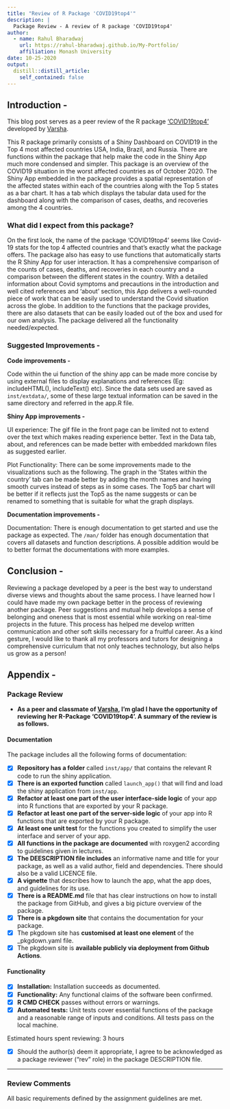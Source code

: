 ---
title: "Review of R Package 'COVID19top4'"
description: |
  Package Review - A review of R package 'COVID19top4'
author:
  - name: Rahul Bharadwaj
    url: https://rahul-bharadwaj.github.io/My-Portfolio/
    affiliation: Monash University
date: 10-25-2020
output:
  distill::distill_article:
    self_contained: false
---

## **Introduction -**

This blog post serves as a peer review of the R package ['COVID19top4'](https://etc5523-2020.github.io/r-package-assessment-Varsha-Ujjinni-VijayKumar/index.html) developed by [Varsha](https://www.linkedin.com/in/varsha-ujjinni-vijay-kumar-1026121a4/).

This R package primarily consists of a Shiny Dashboard on COVID19 in the Top 4 most affected countries USA, India, Brazil, and Russia. There are functions within the package that help make the code in the Shiny App much more condensed and simpler. This package is an overview of the COVID19 situation in the worst affected countries as of October 2020. The Shiny App embedded in the package provides a spatial representation of the affected states within each of the countries along with the Top 5 states as a bar chart. It has a tab which displays the tabular data used for the dashboard along with the comparison of cases, deaths, and recoveries among the 4 countries.

### **What did I expect from this package?**

On the first look, the name of the package 'COVID19top4' seems like Covid-19 stats for the top 4 affected countries and that's exactly what the package offers. The package also has easy to use functions that automatically starts the R Shiny App for user interaction. It has a comprehensive comparison of the counts of cases, deaths, and recoveries in each country and a comparison between the different states in the country. With a detailed information about Covid symptoms and precautions in the introduction and well cited references and 'about' section, this App delivers a well-rounded piece of work that can be easily used to understand the Covid situation across the globe. In addition to the functions that the package provides, there are also datasets that can be easily loaded out of the box and used for our own analysis. The package delivered all the functionality needed/expected.

### **Suggested Improvements -**

**Code improvements -**

Code within the ui function of the shiny app can be made more concise by using external files to display explanations and references (Eg: includeHTML(), includeText() etc). Since the data sets used are saved as `inst/extdata/`, some of these large textual information can be saved in the same directory and referred in the app.R file.

**Shiny App improvements -**

UI experience: The gif file in the front page can be limited not to extend over the text which makes reading experience better. Text in the Data tab, about, and references can be made better with embedded markdown files as suggested earlier.

Plot Functionality: There can be some improvements made to the visualizations such as the following. The graph in the 'States within the country' tab can be made better by adding the month names and having smooth curves instead of steps as in some cases. The Top5 bar chart will be better if it reflects just the Top5 as the name suggests or can be renamed to something that is suitable for what the graph displays.

**Documentation improvements -**

Documentation: There is enough documentation to get started and use the package as expected. The `/man/` folder has enough documentation that covers all datasets and function descriptions. A possible addition would be to better format the documentations with more examples.

## **Conclusion -**

Reviewing a package developed by a peer is the best way to understand diverse views and thoughts about the same process. I have learned how I could have made my own package better in the process of reviewing another package. Peer suggestions and mutual help develops a sense of belonging and oneness that is most essential while working on real-time projects in the future. This process has helped me develop written communication and other soft skills necessary for a fruitful career. As a kind gesture, I would like to thank all my professors and tutors for designing a comprehensive curriculum that not only teaches technology, but also helps us grow as a person! 


## **Appendix -**

### Package Review

- **As a peer and classmate of [Varsha](https://www.linkedin.com/in/varsha-ujjinni-vijay-kumar-1026121a4/), I'm glad I have the opportunity of reviewing her R-Package 'COVID19top4'. A summary of the review is as follows.**

#### Documentation

The package includes all the following forms of documentation:

- [x] **Repository has a folder** called `inst/app/` that contains the relevant R code to run the shiny application.
- [x] **There is an exported function** called `launch_app()` that will find and load the shiny application from `inst/app`.
- [x] **Refactor at least one part of the user interface-side logic** of your app into R functions that are exported by your R package.
- [x] **Refactor at least one part of the server-side logic** of your app into R functions that are exported by your R package.
- [x] **At least one unit test** for the functions you created to simplify the user interface and server of your app.
- [x] **All functions in the package are documented** with roxygen2 according to guidelines given in lectures.
- [x] **The DEESCRIPTION file includes** an informative name and title for your package, as well as a valid author, field and dependencies. There should also be a valid LICENCE file.
- [x] **A vignette** that describes how to launch the app, what the app does, and guidelines for its
use.
- [x] **There is a README.md** file that has clear instructions on how to install the package from GitHub, and gives a big picture overview of the package.
- [x] **There is a pkgdown site** that contains the documentation for your package.
- [x] The pkgdown site has **customised at least one element** of the _pkgdown.yaml file.
- [x] The pkgdown site is **available publicly via deployment from Github Actions**.


#### Functionality

- [x] **Installation:** Installation succeeds as documented.
- [x] **Functionality:** Any functional claims of the software been confirmed.
- [x] **R CMD CHECK** passes without errors or warnings.
- [x] **Automated tests:** Unit tests cover essential functions of the package
   and a reasonable range of inputs and conditions. All tests pass on the local machine.

Estimated hours spent reviewing: 3 hours

- [x] Should the author(s) deem it appropriate, I agree to be acknowledged as a package reviewer ("rev" role) in the package DESCRIPTION file.

---

### Review Comments

All basic requirements defined by the assignment guidelines are met.